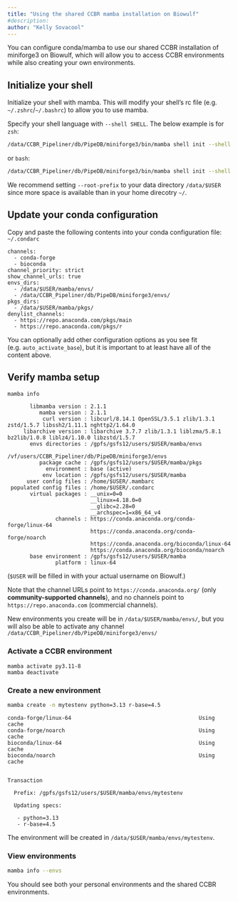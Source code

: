 ```yaml
---
title: "Using the shared CCBR mamba installation on Biowulf"
#description:
author: "Kelly Sovacool"
---
```


You can configure conda/mamba to use our shared CCBR installation of miniforge3
on Biowulf, which will allow you to access CCBR environments while also creating
your own environments.

## Initialize your shell

Initialize your shell with mamba. This will modify your shell's rc file (e.g.
`~/.zshrc`/`~/.bashrc`) to allow you to use mamba.

Specify your shell language with `--shell SHELL`. The below example is for `zsh`:

```sh
/data/CCBR_Pipeliner/db/PipeDB/miniforge3/bin/mamba shell init --shell zsh --root-prefix=/data/$USER/mamba
```

or `bash`:

```sh
/data/CCBR_Pipeliner/db/PipeDB/miniforge3/bin/mamba shell init --shell bash --root-prefix=/data/$USER/mamba
```

We recommend setting `--root-prefix` to your data directory `/data/$USER` since
more space is available than in your home direcotry `~/`.

## Update your conda configuration

Copy and paste the following contents into your conda configuration file:
`~/.condarc`

```
channels:
  - conda-forge
  - bioconda
channel_priority: strict
show_channel_urls: true
envs_dirs:
  - /data/$USER/mamba/envs/
  - /data/CCBR_Pipeliner/db/PipeDB/miniforge3/envs/
pkgs_dirs:
  - /data/$USER/mamba/pkgs/
denylist_channels:
  - https://repo.anaconda.com/pkgs/main
  - https://repo.anaconda.com/pkgs/r
```

You can optionally add other configuration options as you see fit 
(e.g. `auto_activate_base`), but it is important to at least have all of the
content above.

## Verify mamba setup

```sh
mamba info
```
```
       libmamba version : 2.1.1
          mamba version : 2.1.1
           curl version : libcurl/8.14.1 OpenSSL/3.5.1 zlib/1.3.1 zstd/1.5.7 libssh2/1.11.1 nghttp2/1.64.0
     libarchive version : libarchive 3.7.7 zlib/1.3.1 liblzma/5.8.1 bz2lib/1.0.8 liblz4/1.10.0 libzstd/1.5.7
       envs directories : /gpfs/gsfs12/users/$USER/mamba/envs
                          /vf/users/CCBR_Pipeliner/db/PipeDB/miniforge3/envs
          package cache : /gpfs/gsfs12/users/$USER/mamba/pkgs
            environment : base (active)
           env location : /gpfs/gsfs12/users/$USER/mamba
      user config files : /home/$USER/.mambarc
 populated config files : /home/$USER/.condarc
       virtual packages : __unix=0=0
                          __linux=4.18.0=0
                          __glibc=2.28=0
                          __archspec=1=x86_64_v4
               channels : https://conda.anaconda.org/conda-forge/linux-64
                          https://conda.anaconda.org/conda-forge/noarch
                          https://conda.anaconda.org/bioconda/linux-64
                          https://conda.anaconda.org/bioconda/noarch
       base environment : /gpfs/gsfs12/users/$USER/mamba
               platform : linux-64
```

(`$USER` will be filled in with your actual username on Biowulf.)

Note that the channel URLs point to `https://conda.anaconda.org/`
(only **community-supported channels**),
and no channels point to `https://repo.anaconda.com` (commercial channels).

New environments you create will be in `/data/$USER/mamba/envs/`, but you will also
be able to activate any channel `/data/CCBR_Pipeliner/db/PipeDB/miniforge3/envs/`

### Activate a CCBR environment

```
mamba activate py3.11-8
mamba deactivate
```

### Create a new environment

```sh
mamba create -n mytestenv python=3.13 r-base=4.5
```
```
conda-forge/linux-64                                        Using cache
conda-forge/noarch                                          Using cache
bioconda/linux-64                                           Using cache
bioconda/noarch                                             Using cache


Transaction

  Prefix: /gpfs/gsfs12/users/$USER/mamba/envs/mytestenv

  Updating specs:

   - python=3.13
   - r-base=4.5
```

The environment will be created in `/data/$USER/mamba/envs/mytestenv`.

### View environments

```sh
mamba info --envs
```

You should see both your personal environments and the shared CCBR environments.